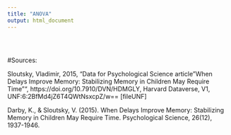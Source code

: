 ```yaml
---
title: "ANOVA"
output: html_document
---
```


<style type="text/css">
.title {
  display: none;
}

#getting-started img {
  margin-right: 10px;
}

</style>

<div class="row" style="padding-top: 30px;">
<div class="col-sm-6">

#Sources:

Sloutsky, Vladimir, 2015, "Data for Psychological Science article            "When Delays Improve Memory: Stabilizing Memory in Children           May Require Time"", https://doi.org/10.7910/DVN/HDMGLY,              Harvard Dataverse, V1, UNF:6:2BfMd4jZ6T4QWtNsxcpZ/w==                [fileUNF]

Darby, K., & Sloutsky, V. (2015). When Delays Improve Memory:                 Stabilizing Memory in Children May Require Time.                     Psychological Science, 26(12), 1937-1946.

